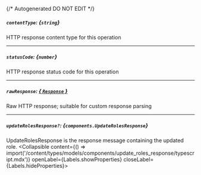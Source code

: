 {/* Autogenerated DO NOT EDIT  */}

##### `contentType`: *{`string`}*
HTTP response content type for this operation

---
##### `statusCode`: *{`number`}*
HTTP response status code for this operation

---
##### `rawResponse`: [*{ `Response` }*](https://developer.mozilla.org/en-US/docs/Web/API/Response)
Raw HTTP response; suitable for custom response parsing

---
##### `updateRolesResponse?`: *{`components.UpdateRolesResponse`}*
UpdateRolesResponse is the response message containing the updated role.
<Collapsible content={() => import('/content/types/models/components/update_roles_response/typescript.mdx')} openLabel={Labels.showProperties} closeLabel={Labels.hideProperties}>
</Collapsible>


